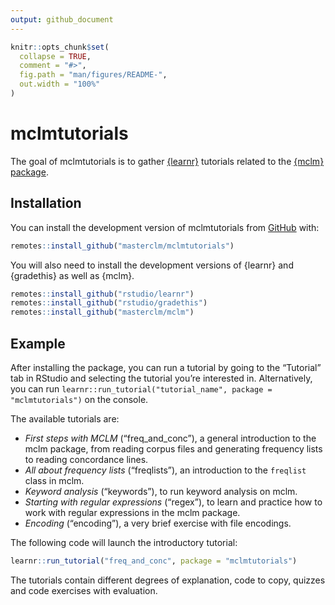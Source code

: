 ```yaml
---
output: github_document
---
```


<!-- README.md is generated from README.Rmd. Please edit that file -->

```r
knitr::opts_chunk$set(
  collapse = TRUE,
  comment = "#>",
  fig.path = "man/figures/README-",
  out.width = "100%"
)
```

# mclmtutorials

<!-- badges: start -->
<!-- badges: end -->

The goal of mclmtutorials is to gather [{learnr}](https://rstudio.github.io/learnr/) tutorials related to the [{mclm} package](https://masterclm.github.io/mclm/).

## Installation

You can install the development version of mclmtutorials from [GitHub](https://github.com/masterclm/mclmtutorials) with:

``` r
remotes::install_github("masterclm/mclmtutorials")
```

You will also need to install the development versions of {learnr} and {gradethis} as well as {mclm}.

```r
remotes::install_github("rstudio/learnr")
remotes::install_github("rstudio/gradethis")
remotes::install_github("masterclm/mclm")
```
## Example

After installing the package, you can run a tutorial by going to the "Tutorial" tab in RStudio and selecting the tutorial you're interested in. Alternatively, you can run `learnr::run_tutorial("tutorial_name", package = "mclmtutorials")` on the console.

The available tutorials are:

- *First steps with MCLM* ("freq_and_conc"), a general introduction to the mclm package, from reading corpus files and generating frequency lists to reading concordance lines.
- *All about frequency lists* ("freqlists"), an introduction to the `freqlist` class in mclm.
- *Keyword analysis* ("keywords"), to run keyword analysis on mclm.
- *Starting with regular expressions* ("regex"), to learn and practice how to work with regular expressions in the mclm package.
- *Encoding* ("encoding"), a very brief exercise with file encodings.

The following code will launch the introductory tutorial:

```r
learnr::run_tutorial("freq_and_conc", package = "mclmtutorials")
```

The tutorials contain different degrees of explanation, code to copy, quizzes and code exercises with evaluation.

